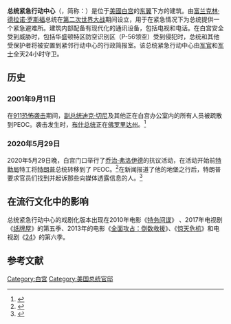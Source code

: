 {{Refimprove|time=2020-08-02T08:47:13+00:00}}
{{NoteTA
|G1=Movie
}}
{{Infobox room
| name = 总统紧急行动中心
| location = [[华盛顿特区|华盛顿特区]]
| location_country = [[美利坚合众国|美利坚合众国]]
| building = [[白宫|白宫]][[东翼|东翼]]
| coordinates = {{coord|38.897600|-77.03739|type:landmark_region:US-DC|display=inline,title}}
| purpose =
}}
'''总统紧急行动中心'''（{{lang-en|Presidential Emergency Operations Center}}，简称：{{lang|en|PEOC}}）是位于[[美國|美國]][[白宫|白宫]]的[[东翼|东翼]]下方的建筑。由[[富兰克林·D·罗斯福|富兰克林·德拉诺·罗斯福]]总统在[[第二次世界大战|第二次世界大战]]期间设立，用于在紧急情况下为总统提供一个紧急避难所。建筑内部配备有现代化的通讯设备，包括电视和电话。在白宫安全受到威胁时，包括华盛顿特区防空识别区（P-56领空）受到侵犯时，总统和其他受保护者将被安置到紧邻行动中心的行政简报室。该总统紧急行动中心由[[军官|军官]]和[[军士|军士]]全天24小时守卫。

== 历史 ==

=== 2001年9月11日 ===
在[[911恐怖袭击|911恐怖袭击]]期间，[[美国副总统|副总统]][[迪克·切尼|迪克·切尼]]及其他正在白宫办公室内的所有人员被疏散到PEOC。袭击发生时，[[乔治·沃克·布什|布什总统]]正在[[佛罗里达州|佛罗里达州]]。<ref>{{Cite book|chapter=Against all enemies : inside America's war on terror|url=https://www.worldcat.org/oclc/54534078|publisher=Free Press|date=2004|location=New York|isbn=0-7432-6024-4|oclc=54534078|last=Clarke, Richard A. (Richard Alan), 1951-}}</ref>

=== 2020年5月29日 ===
2020年5月29日晚，白宫门口举行了[[乔治·弗洛伊德|乔治·弗洛伊德]]的抗议活动，在活动开始前[[美国特勤局|特勤局]]特工将[[唐納·川普|特朗普]]总统转移到了 PEOC。<ref>{{Cite news|title=As Protests and Violence Spill Over, Trump Shrinks Back|url=https://www.nytimes.com/2020/05/31/us/politics/trump-protests-george-floyd.html|newspaper=The New York Times|date=2020-05-31|accessdate=2020-08-02|issn=0362-4331|language=en-US|first=Peter|last=Baker|first2=Maggie|last2=Haberman}}</ref>在新闻报道了他的地堡之行后，特朗普要求官员们找到并起诉那些向媒体透露信息的人。<ref>{{Cite news|title=Does Trump Want to Fight for a Second Term? His Self-Sabotage Worries Aides|url=https://www.nytimes.com/2020/06/17/us/politics/trump-2020-election.html|newspaper=The New York Times|date=2020-06-17|accessdate=2020-08-02|issn=0362-4331|language=en-US|first=Maggie|last=Haberman|first2=Annie|last2=Karni}}</ref>

== 在流行文化中的影响 ==
总统紧急行动中心的戏剧化版本出现在2010年电影《[[特务间谍|特务间谍]]》 、2017年电视剧《[[纸牌屋|纸牌屋]]》的第五季、2013年的电影《[[全面攻占：倒数救援|全面攻占：倒数救援]]》、《[[惊天危机|惊天危机]]》和电视剧《[[24_(电视剧)|24]]》的第六季。

== 参考文献 ==
{{Reflist}}


{{White House |state=expanded}}
[[Category:白宫|Category:白宫]]
[[Category:美国总统官邸|Category:美国总统官邸]]